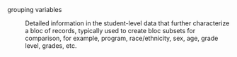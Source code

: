 grouping variables

: Detailed information in the student-level data that further characterize a bloc of records, typically used to create bloc subsets for comparison, for example, program, race/ethnicity, sex, age, grade level, grades, etc. 
